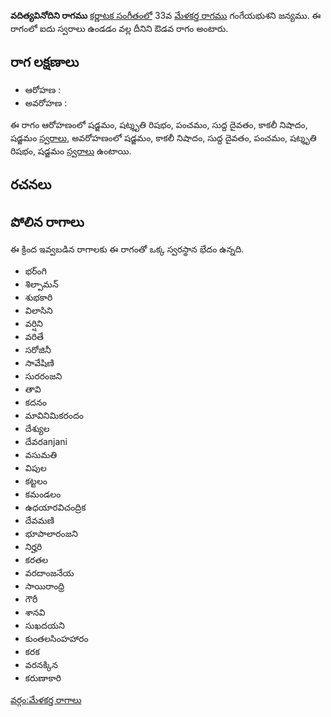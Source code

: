 {{Infobox ragam
	| name          	= వదిత్యవినోదిని
	| synonym	    	= 
	| mela          	= 
	| chakra        	= 
	| janaka        	= 
	| type          	= ఔడవ
	| arohanam      	= {{svaraC|S|R3|P|D1|N3|S'}} 
	| avarohanam    	= {{svaraC|S'|N3|D1|P|R3|S}}
	| jeeva         	=
	| chhaya        	=
	| nyasa         	=
	| vishesha      	= 
	| equivalent  		= 
}}
{{కర్ణాటక సంగీత రాగాలు}}
'''వదిత్యవినోదిని రాగము''' [[కర్ణాటక సంగీతం]]లో 33వ [[మేళకర్త రాగము]] గంగేయభుశని జన్యము.  ఈ రాగంలో ఐదు స్వరాలు ఉండడం వల్ల దీనిని ఔడవ రాగం అంటారు.


==రాగ లక్షణాలు==


* ఆరోహణ : {{svaraC|S|R3|P|D1|N3|S'}} 
* అవరోహణ : {{svaraC|S'|N3|D1|P|R3|S}}

ఈ రాగం ఆరోహణంలో షడ్జమం, షట్శృతి రిషభం, పంచమం, సుద్ద దైవతం, కాకలీ నిషాదం, షడ్జమం [[స్వరాలు]], అవరోహణంలో షడ్జమం, కాకలీ నిషాదం, సుద్ద దైవతం, పంచమం, షట్శృతి రిషభం, షడ్జమం [[స్వరాలు]] ఉంటాయి.

==రచనలు==



==పోలిన రాగాలు==
ఈ క్రింద ఇవ్వబడిన రాగాలకు ఈ రాగంతో ఒక్క స్వరస్థాన భేదం ఉన్నది.
* భర్ంగి
* శిల్పామన్
* శుభకారి
* విలాసిని
* వర్షిని
* వరితే
* సరోజినీ
* సావేషిణి
* సురరంజని
* తావి
* కదనం
* మావినిమికరందం
* దేశ్యుల
* దేవరanjani
* వసుమతి
* విపుల
* కట్టలం
* కమండలం
* ఉధయారవిచంద్రిక
* దేవమణి
* భూపాలారంజని
* నిర్హరి
* కరతల
* వరదాంజనేయ
* సాయిరాంధ్రి
* గౌరీ
* శానవి
* సుఖదయని
* కుంతలసింహహారం
* కరక
* వరనక్కిన
* కరుణాకారి



[[వర్గం:మేళకర్త రాగాలు]]